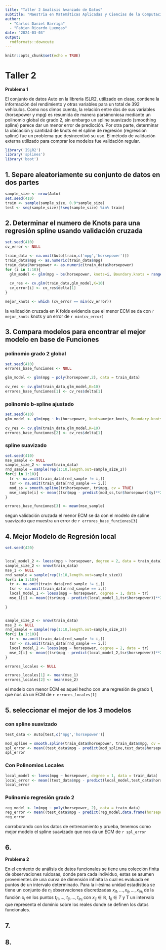 ```yaml
---
title: "Taller 2 Analisis Avanzado de Datos"
subtitle: "Maestria en Matemáticas Aplicadas y Ciencias de la Computación"
author: 
  - "Carlos Daniel Barriga"
  - "Fabian Ricardo Luengas"
date: "2024-03-03"
output:
  rmdformats::downcute
---
```


```r
knitr::opts_chunk$set(echo = TRUE)
```

# Taller 2

**Problema 1**

El conjunto de datos Auto en la librería ISLR2, utilizado en clase, contiene la información del rendimiento y otras variables para un total de 392 vehículos. Como nos dimos cuenta, la relación entre dos de sus variables (horsepower y mpg) es resumida de manera parsimoniosa mediante un polinomio global de grado 2, sin embargo un spline suavizado (smoothing spline) parece dar un menor error de predicción. Por otra parte, determinar la ubicación y cantidad de knots en el spline de regresión (regression spline) fue un problema que desincentivó su uso. El método de validación externa utilizado para comprar los modelos fue validación regular.

```r
library('ISLR2')
library('splines')
library('boot')
```


## 1. Separe aleatoriamente su conjunto de datos en dos partes

```r

sample_size <- nrow(Auto)
set.seed(410)
train <- sample(sample_size, 0.9*sample_size)
test <- seq(sample_size)[!seq(sample_size) %in% train]


```


## 2. Determinar el numero de Knots para una regresión spline usando validación cruzada

```r
set.seed(410)
cv_error <- NULL
```


```r
train_data <- na.omit(Auto[train,c('mpg','horsepower')])
train_data$mpg <- as.numeric(train_data$mpg)
train_data$horsepower <- as.numeric(train_data$horsepower)
for (i in 1:10){
  glm_model <- glm(mpg ~ bs(horsepower, knots=i, Boundary.knots = range(horsepower) + c(-10,+10)), data = train_data)
  
  cv_res <- cv.glm(train_data,glm_model,K=10)
  cv_error[i] <- cv_res$delta[1]
}

mejor_knots <- which (cv_error == min(cv_error))

```
la validación cruzada en K folds evidencia que el menor ECM se da con `r mejor_knots` knots y un error de `r min(cv_error)`


## 3. Compara modelos para encontrar el mejor modelo en base de Funciones

### polinomio grado 2 global
```r
set.seed(410)
errores_base_funciones <- NULL

glm_model <- glm(mpg ~ poly(horsepower,2), data = train_data)
  
cv_res <- cv.glm(train_data,glm_model,K=10)
errores_base_funciones[1] <- cv_res$delta[1]

```

### polinomio b-spline ajustado 

```r
set.seed(410)
glm_model <- glm(mpg ~ bs(horsepower, knots=mejor_knots, Boundary.knots = range(horsepower) + c(-10,+10)), data = train_data)
  
cv_res <- cv.glm(train_data,glm_model,K=10)
errores_base_funciones[2] <- cv_res$delta[1]

```

### spline suavizado

```r
set.seed(410)
mse_sample <- NULL
sample_size_2 <- nrow(train_data) 
rnd_sample = sample(rep(1:10,length.out=sample_size_2))
for(i in 1:10){
  tr <- na.omit(train_data[rnd_sample != i,])
  tsr <- na.omit(train_data[rnd_sample == i,])
  mod_ss = smooth.spline(tr$horsepower, tr$mpg, cv = TRUE)
  mse_sample[i] <- mean((tsr$mpg - predict(mod_ss,tsr$horsepower)$y)**2)
}

errores_base_funciones[3] <- mean(mse_sample)

```

segun validación cruzada el menor ECM se da con el modelo de spline suavizado que muestra un error de `r errores_base_funciones[3]`

## 4. Mejor Modelo de Regresión local

```r
set.seed(420)


local_model_2 <- loess(mpg ~ horsepower, degree = 2, data = train_data)
sample_size_2 <- nrow(train_data)
mse_1 <- NULL
rnd_sample = sample(rep(1:10,length.out=sample_size))
for(i in 1:10){
  tr <- na.omit(train_data[rnd_sample != i,])
  tsr <- na.omit(train_data[rnd_sample == i,])
  local_model_1 <- loess(mpg ~ horsepower, degree = 1, data = tr)
  mse_1[i] <- mean((tsr$mpg - predict(local_model_1,tsr$horsepower))**2, na.rm = TRUE)
  
}


sample_size_2 <- nrow(train_data)
mse_2 <- NULL
rnd_sample = sample(rep(1:10,length.out=sample_size_2))
for(i in 1:10){
  tr <- na.omit(train_data[rnd_sample != i,])
  tsr <- na.omit(train_data[rnd_sample == i,])
  local_model_2 <- loess(mpg ~ horsepower, degree = 2, data = tr)
  mse_2[i] <- mean((tsr$mpg - predict(local_model_2,tsr$horsepower))**2, na.rm = TRUE)
}

errores_locales <- NULL

errores_locales[1] <- mean(mse_1)
errores_locales[2] <- mean(mse_2)


```
el modelo con menor ECM es aquel hecho con una regresión de grado 1, que nos da un ECM de `r errores_locales[1]`

## 5. seleccionar el mejor de los 3 modelos

### con spline suavizado

```r
test_data <- Auto[test,c('mpg','horsepower')]

mod_spline = smooth.spline(train_data$horsepower, train_data$mpg, cv = TRUE)
spl_error <- mean((test_data$mpg - predict(mod_spline,test_data$horsepower)$y)**2)
spl_error
```

### Con Polinomios Locales

```r

local_model <- loess(mpg ~ horsepower, degree = 1, data = train_data)
local_error <- mean((test_data$mpg - predict(local_model,test_data$horsepower))**2)
local_error
```
### Polinomio regresión grado 2

```r
reg_model <- lm(mpg ~ poly(horsepower, 2), data = train_data)
reg_error <- mean((test_data$mpg - predict(reg_model,data.frame(horsepower = test_data$horsepower)))**2)
reg_error
```
corroborando con los datos de entrenamiento y prueba, tenemos como mejor modelo el spline suavizado que nos da un ECM  de `r spl_error`

## 6.

**Problema 2**

En el contexto de análisis de datos funcionales se tiene una colección finita de observaciones ruidosas, donde para cada individuo, estas se asumen provenientes de una curva de dimensión infinita la cual es evaluada en puntos de un intervalo determinado. Para la i-ésima unidad estadística se tiene un conjunto de $n_i$ observaciones discretizadas $x_{i1} , ..., x_{ij} , ..., x_{in_i}$ de la función $x_i$ en los puntos $t_{i1}, ..., t_{ij} , ..., t_{in_i}$ con $x_{ij} \in \mathbb{R}$, $t_{ij} \in T$ y T un intervalo que representa el dominio sobre los reales donde se definen los datos funcionales.

## 7.

## 8.
